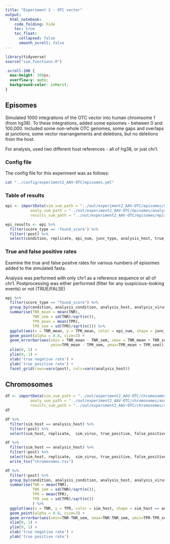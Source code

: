 ```yaml
---
title: "Experiment 2 - OTC vector"
output:
  html_notebook:
    code_folding: hide
    toc: true
    toc_float:
      collapsed: false
      smooth_scroll: false
---
```



```r
library(tidyverse)
source("sim_functions.R")
```

```css
.scroll-100 {
  max-height: 300px;
  overflow-y: auto;
  background-color: inherit;
}
```

## Episomes

Simulated 1000 integrations of the OTC vector into human chromsome 1 (from hg38).  To these integrations, added some episomes - between 0 and 100,000.  Included some non-whole OTC genomes, some gaps and overlaps at junctions, some vector rearrangements and deletions, but no deletions from the host.  

For analysis, used two different host references - all of hg38, or just chr1.  

### Config file

The config file for this experiment was as follows:
```bash
cat "../config/experiment2_AAV-OTC/episomes.yml"
```

### Table of results


```r
epi <- importData(sim_sum_path = "../out/experiment2_AAV-OTC/episomes/simulation_summary.tsv",
           analy_sum_path = "../out/experiment2_AAV-OTC/episomes/analysis_conditions.tsv",
           results_sum_path = "../out/experiment2_AAV-OTC/episomes/episomes.scored_reads_summary.tsv")

epi_results <- epi %>% 
  filter(score_type == 'found_score') %>% 
  filter(!post) %>% 
  select(condition, replicate, epi_num, junc_type, analysis_host, true_positive, true_negative, false_positive, false_negative)

```

### True and false positive rates

Examine the true and false positve rates for various numbers of episomes added to the simulated fasta.  

Analysis was performed with only chr1 as a reference sequence or all of chr1.  Postprocessing was either performed (filter for any suspicious-looking events) or not (TRUE/FALSE)

```r
epi %>% 
  filter(score_type == "found_score") %>% 
  group_by(condition, analysis_condition, analysis_host, analysis_virus, sim_host, post, epi_num, score_type, junc_type) %>% 
  summarise(TNR_mean = mean(TNR),
            TNR_sem = sd(TNR)/sqrt(n()),
            TPR_mean = mean(TPR),
            TPR_sem = sd(TPR)/sqrt(n())) %>% 
  ggplot(aes(x = TNR_mean, y = TPR_mean, color = epi_num, shape = junc_type)) +
  geom_point(alpha = 0.8, size=3) +
  geom_errorbar(aes(xmin = TNR_mean - TNR_sem, xmax = TNR_mean + TNR_sem,
                    ymin=TPR_mean - TPR_sem, ymax=TPR_mean + TPR_sem)) + 
  xlim(0, 1) +
  ylim(0, 1) +
  xlab('true negative rate') +
  ylab('true positive rate') +
  facet_grid(rows=vars(post), cols=vars(analysis_host))
```


## Chromosomes
 
```r
df <- importData(sim_sum_path = "../out/experiment2_AAV-OTC/chromosomes/simulation_summary.tsv",
           analy_sum_path = "../out/experiment2_AAV-OTC/chromosomes/analysis_conditions.tsv",
           results_sum_path = "../out/experiment2_AAV-OTC/chromosomes/scored_reads_summary.tsv")
df

```

```r
df %>% 
  filter(sim_host == analysis_host) %>% 
  filter(!post) %>% 
  select(sim_host, replicate,  sim_virus, true_positive, false_positive, true_negative, false_negative)

df %>% 
  filter(sim_host == analysis_host) %>% 
  filter(!post) %>% 
  select(sim_host, replicate,  sim_virus, true_positive, false_positive, true_negative, false_negative) %>% 
  write_tsv("chromosomes.tsv")
```



```r
df %>% 
  filter(!post) %>% 
  group_by(condition, analysis_condition, analysis_host, analysis_virus, sim_host) %>% 
  summarise(TNR = mean(TNR),
            TNR_sem = sd(TNR)/sqrt(n()),
            TPR = mean(TPR),
            TPR_sem = sd(TPR)/sqrt(n())
            ) %>% 
  ggplot(aes(x = TNR, y = TPR, color = sim_host, shape = sim_host == analysis_host)) + 
  geom_point(alpha = 0.8, size=3) +
  geom_errorbar(aes(xmin=TNR-TNR_sem, xmax=TNR-TNR_sem, ymin=TPR-TPR_sem, ymax=TPR-TPR_sem)) +
  xlim(0, 1) +
  ylim(0, 1) +
  xlab('true negative rate') +
  ylab('true positive rate')
```

